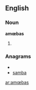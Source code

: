 ==English==

===Noun===
'''amœbas'''

# {{plural of|[[amœba]]}}

===Anagrams===
* {{alphagram|aabms}}
* [[samba#English|samba]]


[[ar:amœbas]]